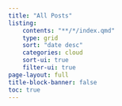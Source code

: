 ```yaml
---
title: "All Posts"
listing:
    contents: "**/*/index.qmd"
    type: grid
    sort: "date desc"
    categories: cloud
    sort-ui: true
    filter-ui: true
page-layout: full
title-block-banner: false
toc: true
---
```



::: {#posts}
:::